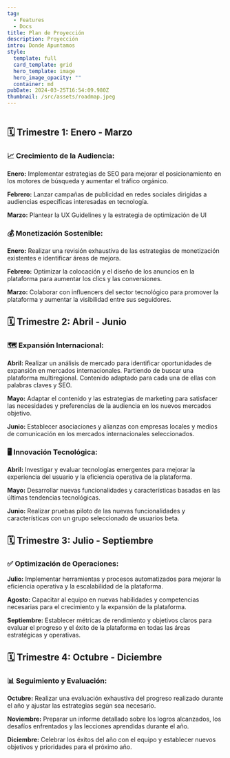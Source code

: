 ```yaml
---
tag:
  - Features
  - Docs
title: Plan de Proyección
description: Proyección
intro: Donde Apuntamos
style:
  template: full
  card_template: grid
  hero_template: image
  hero_image_opacity: ""
  container: md
pubDate: 2024-03-25T16:54:09.980Z
thumbnail: /src/assets/roadmap.jpeg
---
```


<div
  class="mxgraph"
  style="max-width:100%;border:1px solid transparent;"
  data-mxgraph='{"highlight":"#0000ff","nav":true,"resize":true,"xml":"&lt;mxfile host=\"app.diagrams.net\" modified=\"2024-03-30T20:33:27.665Z\" agent=\"Mozilla/5.0 (Macintosh; Intel Mac OS X 10.15; rv:124.0) Gecko/20100101 Firefox/124.0\" etag=\"L0f6TrjLJ_sy5IH6gDl2\" version=\"24.2.1\" type=\"device\"&gt;&lt;diagram name=\"Page-1\" id=\"fbcf5db9-b524-4cd4-e4f3-379dc89c3999\"&gt;&lt;mxGraphModel dx=\"954\" dy=\"642\" grid=\"1\" gridSize=\"10\" guides=\"1\" tooltips=\"1\" connect=\"1\" arrows=\"1\" fold=\"1\" page=\"1\" pageScale=\"1\" pageWidth=\"850\" pageHeight=\"1100\" background=\"none\" math=\"0\" shadow=\"0\"&gt;&lt;root&gt;&lt;mxCell id=\"0\"/&gt;&lt;mxCell id=\"1\" parent=\"0\"/&gt;&lt;mxCell id=\"2a0f93b5c73ef8e7-1\" value=\"\" style=\"line;strokeWidth=10;direction=south;html=1;fillColor=none;fontSize=13;fontColor=#000000;align=center;strokeColor=#AE4132;rounded=1;\" parent=\"1\" vertex=\"1\"&gt;&lt;mxGeometry x=\"360\" y=\"70\" width=\"10\" height=\"700\" as=\"geometry\"/&gt;&lt;/mxCell&gt;&lt;mxCell id=\"2a0f93b5c73ef8e7-2\" value=\"&amp;lt;h1&amp;gt;&amp;lt;font style=&amp;quot;font-size: 18px;&amp;quot;&amp;gt;Trimestre 1&amp;lt;/font&amp;gt;&amp;lt;br&amp;gt;&amp;lt;/h1&amp;gt;&amp;lt;p&amp;gt;&amp;lt;b id=&amp;quot;docs-internal-guid-b93fb913-7fff-d703-8a82-c502e60fd9cf&amp;quot; style=&amp;quot;font-weight:normal;&amp;quot;&amp;gt;&amp;lt;/b&amp;gt;&amp;lt;/p&amp;gt;&amp;lt;p style=&amp;quot;line-height:1.38;margin-top:0pt;margin-bottom:0pt;&amp;quot; dir=&amp;quot;ltr&amp;quot;&amp;gt;&amp;lt;font style=&amp;quot;font-size: 14px;&amp;quot;&amp;gt;&amp;lt;b id=&amp;quot;docs-internal-guid-b93fb913-7fff-d703-8a82-c502e60fd9cf&amp;quot; style=&amp;quot;font-weight:normal;&amp;quot;&amp;gt;&amp;lt;font&amp;gt;&amp;lt;span style=&amp;quot;font-family: Oswald, sans-serif; background-color: transparent; font-weight: 400; font-style: normal; font-variant: normal; text-decoration: none; vertical-align: baseline; white-space: pre-wrap;&amp;quot;&amp;gt;Crecimiento de la Audiencia&amp;lt;/span&amp;gt;&amp;lt;/font&amp;gt;&amp;lt;/b&amp;gt;&amp;lt;/font&amp;gt;&amp;lt;/p&amp;gt;&amp;lt;p style=&amp;quot;line-height: 1.38; margin-top: 0pt; margin-bottom: 16pt; font-size: 14px;&amp;quot; dir=&amp;quot;ltr&amp;quot;&amp;gt;&amp;lt;font style=&amp;quot;font-size: 14px;&amp;quot;&amp;gt;&amp;lt;b id=&amp;quot;docs-internal-guid-b93fb913-7fff-d703-8a82-c502e60fd9cf&amp;quot; style=&amp;quot;font-weight:normal;&amp;quot;&amp;gt;&amp;lt;font style=&amp;quot;font-size: 14px;&amp;quot;&amp;gt;&amp;lt;span style=&amp;quot;font-family: Oswald, sans-serif; background-color: transparent; font-weight: 400; font-style: normal; font-variant: normal; text-decoration: none; vertical-align: baseline; white-space: pre-wrap;&amp;quot;&amp;gt;Monetización Sostenible&amp;lt;/span&amp;gt;&amp;lt;/font&amp;gt;&amp;lt;/b&amp;gt;&amp;lt;/font&amp;gt;&amp;lt;/p&amp;gt;&amp;lt;br class=&amp;quot;Apple-interchange-newline&amp;quot;&amp;gt;&amp;lt;p&amp;gt;&amp;lt;br&amp;gt;&amp;lt;/p&amp;gt;\" style=\"rounded=1;whiteSpace=wrap;html=1;strokeColor=none;strokeWidth=1;fillColor=#F2931E;fontSize=13;fontColor=#FFFFFF;align=center;gradientColor=none;gradientDirection=east;verticalAlign=top;shadow=1;\" parent=\"1\" vertex=\"1\"&gt;&lt;mxGeometry x=\"110\" y=\"80\" width=\"260\" height=\"130\" as=\"geometry\"/&gt;&lt;/mxCell&gt;&lt;mxCell id=\"2a0f93b5c73ef8e7-4\" value=\"&amp;lt;h1&amp;gt;&amp;lt;font style=&amp;quot;font-size: 18px;&amp;quot;&amp;gt;Trimestre 2&amp;lt;/font&amp;gt;&amp;lt;br&amp;gt;&amp;lt;/h1&amp;gt;&amp;lt;p style=&amp;quot;font-size: 14px;&amp;quot;&amp;gt;&amp;lt;font style=&amp;quot;font-size: 14px;&amp;quot;&amp;gt;Expansión Internacional&amp;lt;/font&amp;gt;&amp;lt;br&amp;gt;&amp;lt;font style=&amp;quot;font-size: 14px;&amp;quot;&amp;gt;Innovación Tecnológica&amp;lt;/font&amp;gt;&amp;lt;/p&amp;gt;\" style=\"rounded=1;whiteSpace=wrap;html=1;strokeColor=none;strokeWidth=1;fillColor=#10739E;fontSize=13;fontColor=#FFFFFF;align=center;gradientColor=none;gradientDirection=east;verticalAlign=middle;shadow=1;\" parent=\"1\" vertex=\"1\"&gt;&lt;mxGeometry x=\"340\" y=\"250\" width=\"260\" height=\"130\" as=\"geometry\"/&gt;&lt;/mxCell&gt;&lt;mxCell id=\"2a0f93b5c73ef8e7-6\" value=\"&amp;lt;h1&amp;gt;&amp;lt;font style=&amp;quot;font-size: 18px;&amp;quot;&amp;gt;Trimestre 3&amp;lt;/font&amp;gt;&amp;lt;br&amp;gt;&amp;lt;/h1&amp;gt;&amp;lt;font style=&amp;quot;font-size: 14px;&amp;quot;&amp;gt;Optimización de Operaciones&amp;lt;/font&amp;gt;\" style=\"rounded=1;whiteSpace=wrap;html=1;strokeColor=none;strokeWidth=1;fillColor=#F2931E;fontSize=13;fontColor=#FFFFFF;align=center;gradientColor=none;gradientDirection=east;verticalAlign=top;shadow=1;\" parent=\"1\" vertex=\"1\"&gt;&lt;mxGeometry x=\"110\" y=\"420\" width=\"260\" height=\"130\" as=\"geometry\"/&gt;&lt;/mxCell&gt;&lt;mxCell id=\"2a0f93b5c73ef8e7-8\" value=\"&amp;lt;div&amp;gt;&amp;lt;b&amp;gt;&amp;lt;font style=&amp;quot;font-size: 18px;&amp;quot;&amp;gt;Trimestre 4&amp;lt;/font&amp;gt;&amp;lt;/b&amp;gt;&amp;lt;/div&amp;gt;&amp;lt;div&amp;gt;&amp;lt;b&amp;gt;&amp;lt;font style=&amp;quot;font-size: 18px;&amp;quot;&amp;gt;&amp;lt;br&amp;gt;&amp;lt;/font&amp;gt;&amp;lt;/b&amp;gt;&amp;lt;/div&amp;gt;&amp;lt;div style=&amp;quot;font-size: 14px;&amp;quot;&amp;gt;Seguimiento y Evaluación&amp;lt;br&amp;gt;&amp;lt;/div&amp;gt;\" style=\"rounded=1;whiteSpace=wrap;html=1;strokeColor=none;strokeWidth=1;fillColor=#10739E;fontSize=13;fontColor=#FFFFFF;align=center;gradientColor=none;gradientDirection=east;verticalAlign=middle;shadow=1;\" parent=\"1\" vertex=\"1\"&gt;&lt;mxGeometry x=\"350\" y=\"590\" width=\"260\" height=\"130\" as=\"geometry\"/&gt;&lt;/mxCell&gt;&lt;/root&gt;&lt;/mxGraphModel&gt;&lt;/diagram&gt;&lt;/mxfile&gt;","toolbar":"pages zoom layers lightbox","page":0}'
></div>
<script
  type="text/javascript"
  src="https://app.diagrams.net/js/viewer-static.min.js"
></script>

## 🗓️ Trimestre 1: Enero - Marzo

### 📈 Crecimiento de la Audiencia:

**Enero:** Implementar estrategias de SEO para mejorar el posicionamiento en los motores de búsqueda y aumentar el tráfico orgánico.

**Febrero:** Lanzar campañas de publicidad en redes sociales dirigidas a audiencias específicas interesadas en tecnología.

**Marzo:** Plantear la UX Guidelines y la estrategia de optimización de UI

### 💰 Monetización Sostenible:

**Enero:** Realizar una revisión exhaustiva de las estrategias de monetización existentes e identificar áreas de mejora.

**Febrero:** Optimizar la colocación y el diseño de los anuncios en la plataforma para aumentar los clics y las conversiones.

**Marzo:** Colaborar con influencers del sector tecnológico para promover la plataforma y aumentar la visibilidad entre sus seguidores.

## 🗓️ Trimestre 2: Abril - Junio

### 🗺️ Expansión Internacional:

**Abril:** Realizar un análisis de mercado para identificar oportunidades de expansión en mercados internacionales. Partiendo de buscar una plataforma multiregional. Contenido adaptado para cada una de ellas con palabras claves y SEO.

**Mayo:** Adaptar el contenido y las estrategias de marketing para satisfacer las necesidades y preferencias de la audiencia en los nuevos mercados objetivo.

**Junio:** Establecer asociaciones y alianzas con empresas locales y medios de comunicación en los mercados internacionales seleccionados.

### 🖥️ Innovación Tecnológica:

**Abril:** Investigar y evaluar tecnologías emergentes para mejorar la experiencia del usuario y la eficiencia operativa de la plataforma.

**Mayo:** Desarrollar nuevas funcionalidades y características basadas en las últimas tendencias tecnológicas.

**Junio:** Realizar pruebas piloto de las nuevas funcionalidades y características con un grupo seleccionado de usuarios beta.

## 🗓️ Trimestre 3: Julio - Septiembre

### ✅ Optimización de Operaciones:

**Julio:** Implementar herramientas y procesos automatizados para mejorar la eficiencia operativa y la escalabilidad de la plataforma.

**Agosto:** Capacitar al equipo en nuevas habilidades y competencias necesarias para el crecimiento y la expansión de la plataforma.

**Septiembre:** Establecer métricas de rendimiento y objetivos claros para evaluar el progreso y el éxito de la plataforma en todas las áreas estratégicas y operativas.

## 🗓️ Trimestre 4: Octubre - Diciembre

### 📊 Seguimiento y Evaluación:

**Octubre:** Realizar una evaluación exhaustiva del progreso realizado durante el año y ajustar las estrategias según sea necesario.

**Noviembre:** Preparar un informe detallado sobre los logros alcanzados, los desafíos enfrentados y las lecciones aprendidas durante el año.

**Diciembre:** Celebrar los éxitos del año con el equipo y establecer nuevos objetivos y prioridades para el próximo año.
